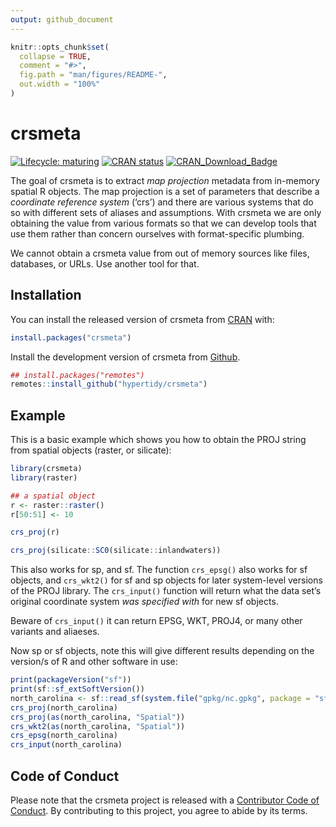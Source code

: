 ```yaml
---
output: github_document
---
```


<!-- README.md is generated from README.Rmd. Please edit that file -->

```r
knitr::opts_chunk$set(
  collapse = TRUE,
  comment = "#>",
  fig.path = "man/figures/README-",
  out.width = "100%"
)
```

# crsmeta

<!-- badges: start -->
[![Lifecycle: maturing](https://img.shields.io/badge/lifecycle-maturing-blue.svg)](https://www.tidyverse.org/lifecycle/#maturing)
[![CRAN status](https://www.r-pkg.org/badges/version/crsmeta)](https://CRAN.R-project.org/package=crsmeta)
[![CRAN\_Download\_Badge](http://cranlogs.r-pkg.org/badges/crsmeta)](https://cran.r-project.org/package=crsmeta)
<!-- badges: end -->

The goal of crsmeta is to extract *map projection* metadata from in-memory spatial R
objects. The map projection is a set of parameters that describe a *coordinate
reference system* ('crs') and there are various systems that do so with
different sets of aliases and assumptions. With crsmeta we are only obtaining the
value from various formats so that we can develop tools that use them rather
than concern ourselves with format-specific plumbing.

We cannot obtain a crsmeta value from out of memory sources like files, databases, or
URLs. Use another tool for that. 

## Installation

You can install the released version of crsmeta from [CRAN](https://CRAN.R-project.org) with:

``` r
install.packages("crsmeta")
```

Install the development version of crsmeta from [Github](https://github.com/hypertidy/crsmeta). 

```r
## install.packages("remotes")
remotes::install_github("hypertidy/crsmeta")
```

## Example

This is a basic example which shows you how to obtain the PROJ string from 
spatial objects (raster, or silicate):

```r
library(crsmeta)
library(raster)

## a spatial object
r <- raster::raster()
r[50:51] <- 10

crs_proj(r)

crs_proj(silicate::SC0(silicate::inlandwaters))
```

This also works for sp, and sf. The function `crs_epsg()` also works
for sf objects, and `crs_wkt2()` for sf and sp objects for later system-level 
versions of the PROJ library. The `crs_input()` function will return what the data set's
original coordinate system *was specified with* for new sf objects. 

Beware of `crs_input()` it can return EPSG, WKT, PROJ4, or many other variants and aliaeses.

Now sp or sf objects, note this will give different results depending on the version/s of
R and other software in use: 

```r
print(packageVersion("sf"))
print(sf::sf_extSoftVersion())
north_carolina <- sf::read_sf(system.file("gpkg/nc.gpkg", package = "sf", mustWork = TRUE))
crs_proj(north_carolina)
crs_proj(as(north_carolina, "Spatial"))
crs_wkt2(as(north_carolina, "Spatial"))
crs_epsg(north_carolina)
crs_input(north_carolina)
```

## Code of Conduct

Please note that the crsmeta project is released with a [Contributor Code of Conduct](https://github.com/hypertidy/crsmeta/blob/master/CODE_OF_CONDUCT.md). By contributing to this project, you agree to abide by its terms.
